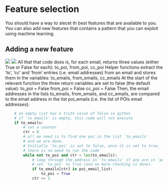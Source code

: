 # Feature selection
You should have a way to slecet th best features that are available to you. 
You can also add new features that contains a pattern that you can exploit using machine learning.

## Adding a new feature
![](screenshots/adding_new_feature.png)
![](screenshots/add_new_feat.png)
All that that code does is, for each email, returns three values (either True or False for each):
to_poi, from_poi, cc_poi
Helper functions extract the 'to', 'cc' and 'from' entries (i.e. email addresses) from an email and stores them in the variables: to_emails, from_emails, cc_emails 
At the start of the relevant function the three return variables are set to false (the default value):
    to_poi = False
    from_poi = False
    cc_poi   = False
Then, the email addresses in the lists to_emails, from_emails, and cc_emails, are compared to the email address in the list poi_emails (i.e. the list of POIs email addresses):
```python
    # an empty list has a truth value of false in python
    # if 'to_emails' is empty, this code will not execute
    if to_emails:
        # set a counter
        ctr = 0
        # all we need is to find one poi in the list 'to_emails'
        # and we are done. 
        # Initially 'to_poi' is set to false, once it is set to true, 
        # there is no need to run the code
        while not to_poi and ctr < len(to_emails):
            # loop through the address in 'to_emails' if any are in 'poi_email_list' 
            # set 'to_poi' to True (and no more checking is done).
            if to_emails[ctr] in poi_email_list:
                to_poi = True
            ctr += 1
```

